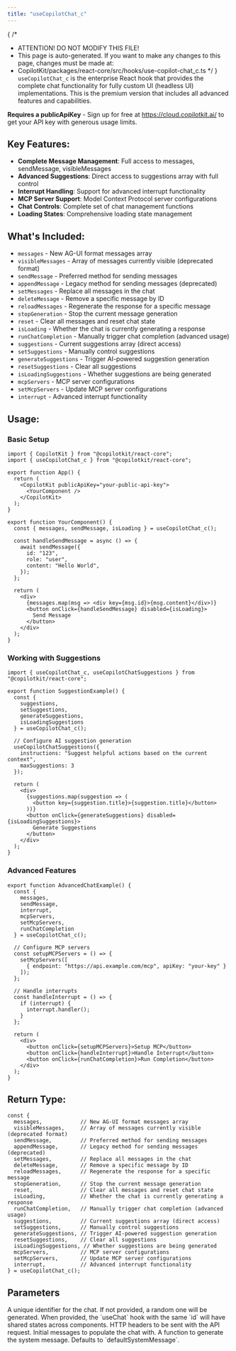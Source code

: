 ```yaml
---
title: "useCopilotChat_c"
---
```


{
 /*
  * ATTENTION! DO NOT MODIFY THIS FILE!
  * This page is auto-generated. If you want to make any changes to this page, changes must be made at:
  * CopilotKit/packages/react-core/src/hooks/use-copilot-chat_c.ts
  */
}
`useCopilotChat_c` is the enterprise React hook that provides the complete chat functionality
for fully custom UI (headless UI) implementations. This is the premium version that includes
all advanced features and capabilities.

**Requires a publicApiKey** - Sign up for free at https://cloud.copilotkit.ai/
to get your API key with generous usage limits.

## Key Features:

- **Complete Message Management**: Full access to messages, sendMessage, visibleMessages
- **Advanced Suggestions**: Direct access to suggestions array with full control
- **Interrupt Handling**: Support for advanced interrupt functionality
- **MCP Server Support**: Model Context Protocol server configurations
- **Chat Controls**: Complete set of chat management functions
- **Loading States**: Comprehensive loading state management

## What's Included:

- `messages` - New AG-UI format messages array
- `visibleMessages` - Array of messages currently visible (deprecated format)
- `sendMessage` - Preferred method for sending messages
- `appendMessage` - Legacy method for sending messages (deprecated)
- `setMessages` - Replace all messages in the chat
- `deleteMessage` - Remove a specific message by ID
- `reloadMessages` - Regenerate the response for a specific message
- `stopGeneration` - Stop the current message generation
- `reset` - Clear all messages and reset chat state
- `isLoading` - Whether the chat is currently generating a response
- `runChatCompletion` - Manually trigger chat completion (advanced usage)
- `suggestions` - Current suggestions array (direct access)
- `setSuggestions` - Manually control suggestions
- `generateSuggestions` - Trigger AI-powered suggestion generation
- `resetSuggestions` - Clear all suggestions
- `isLoadingSuggestions` - Whether suggestions are being generated
- `mcpServers` - MCP server configurations
- `setMcpServers` - Update MCP server configurations
- `interrupt` - Advanced interrupt functionality

## Usage:

### Basic Setup

```tsx
import { CopilotKit } from "@copilotkit/react-core";
import { useCopilotChat_c } from "@copilotkit/react-core";

export function App() {
  return (
    <CopilotKit publicApiKey="your-public-api-key">
      <YourComponent />
    </CopilotKit>
  );
}

export function YourComponent() {
  const { messages, sendMessage, isLoading } = useCopilotChat_c();

  const handleSendMessage = async () => {
    await sendMessage({
      id: "123",
      role: "user",
      content: "Hello World",
    });
  };

  return (
    <div>
      {messages.map(msg => <div key={msg.id}>{msg.content}</div>)}
      <button onClick={handleSendMessage} disabled={isLoading}>
        Send Message
      </button>
    </div>
  );
}
```

### Working with Suggestions

```tsx
import { useCopilotChat_c, useCopilotChatSuggestions } from "@copilotkit/react-core";

export function SuggestionExample() {
  const {
    suggestions,
    setSuggestions,
    generateSuggestions,
    isLoadingSuggestions
  } = useCopilotChat_c();

  // Configure AI suggestion generation
  useCopilotChatSuggestions({
    instructions: "Suggest helpful actions based on the current context",
    maxSuggestions: 3
  });

  return (
    <div>
      {suggestions.map(suggestion => (
        <button key={suggestion.title}>{suggestion.title}</button>
      ))}
      <button onClick={generateSuggestions} disabled={isLoadingSuggestions}>
        Generate Suggestions
      </button>
    </div>
  );
}
```

### Advanced Features

```tsx
export function AdvancedChatExample() {
  const {
    messages,
    sendMessage,
    interrupt,
    mcpServers,
    setMcpServers,
    runChatCompletion
  } = useCopilotChat_c();

  // Configure MCP servers
  const setupMCPServers = () => {
    setMcpServers([
      { endpoint: "https://api.example.com/mcp", apiKey: "your-key" }
    ]);
  };

  // Handle interrupts
  const handleInterrupt = () => {
    if (interrupt) {
      interrupt.handler();
    }
  };

  return (
    <div>
      <button onClick={setupMCPServers}>Setup MCP</button>
      <button onClick={handleInterrupt}>Handle Interrupt</button>
      <button onClick={runChatCompletion}>Run Completion</button>
    </div>
  );
}
```

## Return Type:

```tsx
const {
  messages,            // New AG-UI format messages array
  visibleMessages,     // Array of messages currently visible (deprecated format)
  sendMessage,         // Preferred method for sending messages
  appendMessage,       // Legacy method for sending messages (deprecated)
  setMessages,         // Replace all messages in the chat
  deleteMessage,       // Remove a specific message by ID
  reloadMessages,      // Regenerate the response for a specific message
  stopGeneration,      // Stop the current message generation
  reset,               // Clear all messages and reset chat state
  isLoading,           // Whether the chat is currently generating a response
  runChatCompletion,   // Manually trigger chat completion (advanced usage)
  suggestions,         // Current suggestions array (direct access)
  setSuggestions,      // Manually control suggestions
  generateSuggestions, // Trigger AI-powered suggestion generation
  resetSuggestions,    // Clear all suggestions
  isLoadingSuggestions, // Whether suggestions are being generated
  mcpServers,          // MCP server configurations
  setMcpServers,       // Update MCP server configurations
  interrupt,           // Advanced interrupt functionality
} = useCopilotChat_c();
```

## Parameters

<PropertyReference name="id" type="string"  > 
A unique identifier for the chat. If not provided, a random one will be
  generated. When provided, the `useChat` hook with the same `id` will
  have shared states across components.
</PropertyReference>

<PropertyReference name="headers" type="Record<string, string> | Headers"  > 
HTTP headers to be sent with the API request.
</PropertyReference>

<PropertyReference name="initialMessages" type="Message[]"  > 
Initial messages to populate the chat with.
</PropertyReference>

<PropertyReference name="makeSystemMessage" type="SystemMessageFunction"  > 
A function to generate the system message. Defaults to `defaultSystemMessage`.
</PropertyReference>
